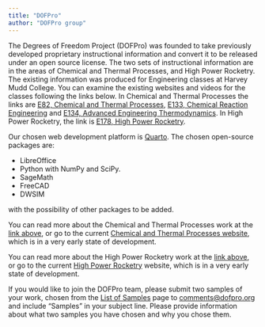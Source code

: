 ```yaml
---
title: "DOFPro"
author: "DOFPro group"
---
```


The Degrees of Freedom Project (DOFPro) was founded to take previously developed proprietary instructional information and convert it to be released under an open source license. The two sets of instructional information are in the areas of Chemical and Thermal Processes, and High Power Rocketry. The existing information was produced for Engineering classes at Harvey Mudd College. You can examine the existing websites and videos for the classes following the links below. In Chemical and Thermal Processes the links are [E82, Chemical and Thermal Processes](https://pages.hmc.edu/spjut/E82/index.md.html), [E133, Chemical Reaction Engineering](https://pages.hmc.edu/spjut/E133/index.md.html) and [E134, Advanced Engineering Thermodynamics](https://pages.hmc.edu/spjut/E134/index.md.html). In High Power Rocketry, the link is [E178, High Power Rocketry](https://pages.hmc.edu/spjut/AdvRoc/index.md.html).

Our chosen web development platform is [Quarto](https://quarto.org/). The chosen open-source packages are:

  * LibreOffice
  * Python with NumPy and SciPy.
  * SageMath
  * FreeCAD
  * DWSIM

with the possibility of other packages to be added.

You can read more about the Chemical and Thermal Processes work at the [link above](ChemE.qmd), or go to the current [Chemical and Thermal Processes website](https://dofpro.org/CTP/), which is in a very early state of development.

You can read more about the High Power Rocketry work at the [link above](Rocketry.qmd), or go to the current [High Power Rocketry](https://dofpro.org/RCK/) website, which is in a very early state of development.

If you would like to join the DOFPro team, please submit two samples of your work, chosen from the [List of Samples](samples.qmd) page to [comments\@dofpro.org](mailto:comments\@dofpro.org?subject="Samples") and include "Samples" in your subject line. Please provide information about what two samples you have chosen and why you chose them.
